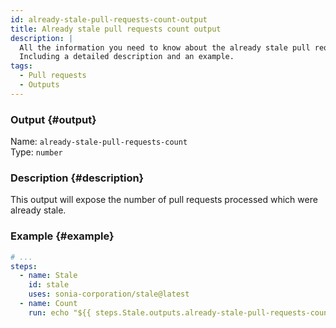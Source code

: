 ```yaml
---
id: already-stale-pull-requests-count-output
title: Already stale pull requests count output
description: |
  All the information you need to know about the already stale pull requests count output.
  Including a detailed description and an example.
tags:
  - Pull requests
  - Outputs
---
```


### Output {#output}

Name: `already-stale-pull-requests-count`  
Type: `number`

### Description {#description}

This output will expose the number of pull requests processed which were already stale.

### Example {#example}

```yml {6}
# ...
steps:
  - name: Stale
    id: stale
    uses: sonia-corporation/stale@latest
  - name: Count
    run: echo "${{ steps.Stale.outputs.already-stale-pull-requests-count }}"
```
